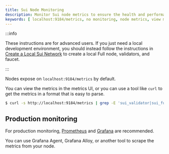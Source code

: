 ```yaml
---
title: Sui Node Monitoring
description: Monitor Sui node metrics to ensure the health and performance of your node.
keywords: [ localhost:9184/metrics, no monitoring, node metrics, view metrics, monitor production. ]
---
```


:::info

These instructions are for advanced users. If you just need a local development environment, you should instead follow the instructions in [Create a Local Sui Network](../developer/getting-started/local-network.mdx) to create a local Full node, validators, and faucet.

:::

Nodes expose on `localhost:9184/metrics` by default.

You can view the metrics in the metrics UI, or you can use a tool like `curl` to get the metrics in a format that is easy to parse.

```sh
$ curl -s http://localhost:9184/metrics | grep -E 'sui_validator|sui_fullnode'
```

## Production monitoring

For production monitoring, [Prometheus](https://prometheus.io/) and [Grafana](https://grafana.com/) are recommended.

You can use Grafana Agent, Grafana Alloy, or another tool to scrape the metrics from your node.

